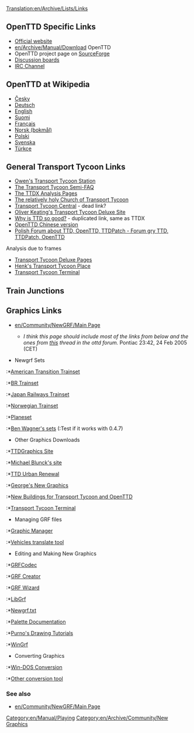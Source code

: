 [[Translation:en/Archive/Lists/Links]]
[[Category:en/Manual/Playing]]
[[Category:en/Archive/Community/New Graphics]]

==OpenTTD Specific Links==
*[http://www.openttd.org Official website]
*[[en/Archive/Manual/Download]] OpenTTD
*OpenTTD project page on [http://sourceforge.net/projects/openttd SourceForge]
*[http://www.tt-forums.net/index.php?c=20 Discussion boards]
*[irc://irc.oftc.net/openttd IRC Channel]

==OpenTTD at Wikipedia==
*[http://cs.wikipedia.org/wiki/OpenTTD Česky]
*[http://de.wikipedia.org/wiki/OpenTTD Deutsch]
*[http://en.wikipedia.org/wiki/OpenTTD English]
*[http://fi.wikipedia.org/wiki/OpenTTD Suomi]
*[http://fr.wikipedia.org/wiki/OpenTTD Français]
*[http://no.wikipedia.org/wiki/OpenTTD Norsk (bokmål)]
*[http://pl.wikipedia.org/wiki/OpenTTD Polski]
*[http://sv.wikipedia.org/wiki/OpenTTD Svenska]
*[http://tr.wikipedia.org/wiki/OpenTTD Türkçe]

==General Transport Tycoon Links==
*[http://www.owenrudge.net/TT/ Owen's Transport Tycoon Station]
*[http://i-want-a-website.com/about-tt/ The Transport Tycoon Semi-FAQ]
*[http://www.geocities.com/pep_catala/ The TTDX Analysis Pages]
*[http://www.nylon.net/ttd/index.html The relatively holy Church of Transport Tycoon]
*[http://www.geocities.com/transporttycooncentral/ Transport Tycoon Central] - dead link?
*[http://o-keating.com/ttd/ Oliver Keating's Transport Tycoon Deluxe Site]
*[http://www.geocities.com/pep_catala/ Why is TTD so good?] - duplicated link, same as TTDX 
*[http://www.erawtfos.com/doskey/?page_id=17 OpenTTD Chinese version]
*[http://openttd.pun.pl Polish Forum about TTD, OpenTTD, TTDPatch - Forum gry TTD, TTDPatch, OpenTTD]
Analysis due to frames
*[http://www.tycoongames.net/ttdpages.html Transport Tycoon Deluxe Pages]
*[http://www.xs4all.nl/~hensing/tycoon_main.htm  Henk's Transport Tycoon Place]
*[http://www.transport-tycoon.co.nr Transport Tycoon Terminal]

== Train Junctions ==
{{Page:en/Community/Junctionary/Links}}

==Graphics Links==
* [[en/Community/NewGRF/Main Page]]
** {{en/Todo}} ''I think this page should include most of the links from below and the ones from [http://www.tt-forums.net/viewtopic.php?t=12565 this] thread in the ottd forum.'' Pontiac 23:42, 24 Feb 2005 (CET)

*Newgrf Sets
:*[http://www.as-st.com/ttd/newusa/index.html American Transition Trainset]
:*[http://www.xpns.co.uk/wiki/index.php/BR_Set BR Trainset]
:*[http://www.as-st.com/ttd/japan/index.html Japan Railways Trainset]
:*[http://frip.dk/okf2000/ttdxn/ Norwegian Trainset]
:*[http://www.as-st.com/ttd/planes/index.html Planeset]
:*[http://www.ben-wagner.de/ottd/index.htm Ben Wagner's sets] ({{en/Todo}}:Test if it works with 0.4.7)

*Other Graphics Downloads
:*[http://ttdgraphics.cjb.net/ TTDGraphics Site]
:*[http://www.ewetel.net/~michael.blunck/ttd/ Michael Blunck's site]
:*[http://www.divxland.org/ttd/ttdur.htm TTD Urban Renewal]
:*[http://ttd.cernun.net/ George's New Graphics]
:*[http://ttdx.de.vu/ New Buildings for Transport Tycoon and OpenTTD]
:*[http://www.tt-terminal.co.uk Transport Tycoon Terminal]

*Managing GRF files
:*[http://ttdpatch.de.vu Graphic Manager]
:*[http://www.antp.be/ttd/ Vehicles translate tool]


*Editing and Making New Graphics
:*[http://www.ttdpatch.net/grfcodec/ GRFCodec]
:*[http://www.tt-forums.net/viewtopic.php?t=6326 GRF Creator]
:*[http://www.divxland.org/ttd/grfwizard.htm GRF Wizard]
:*[http://www.tt-forums.net/viewtopic.php?t=4968 LibGrf]
:*[http://www.ttdpatch.net/src/newgrf.txt Newgrf.txt]
:*[http://www.tt-forums.net/viewtopic.php?t=6002 Palette Documentation]
:*[http://users.tt-forums.net/purno/PDT/index.php Purno's Drawing Tutorials]
:*[http://ade.se/projects/wingrf/wingrf.zip WinGrf]


*Converting Graphics
:*[http://www.tt-forums.net/viewtopic.php?t=4447 Win-DOS Conversion]
:*[http://www.tt-forums.net/viewtopic.php?t=5226 Other conversion tool]

=== See also ===
*[[en/Community/NewGRF/Main Page]]
